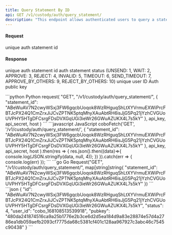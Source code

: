 ```yaml
---
title: Query Statement By ID
api: GET /v1/custody/auth/query_statement/ 
description: "This endpoint allows authenticated users to query a statement by providing a statement ID. The response is a JSON object containing information about the statement, including its ID, creation time, and a list of transactions. The endpoint requires the user to have query permission."
---
```

#### Request
<ParamField body="statement_id" type="String" required>unique auth statement id</ParamField> 

#### Response
<ResponseField name="id" type="String" >unique auth statement id</ResponseField>
<ResponseField name="status" type="String" >auth statement status (UNSEND: 1, WAIT: 2, APPROVE: 3, REJECT: 4, INVALID: 5, TIMEOUT: 6, SEND_TIMEOUT: 7, APPROVE_BY_OTHERS: 9, REJECT_BY_OTHERS: 10)</ResponseField>
<ResponseField name="user_id" type="String" >unique user ID</ResponseField> 
<ResponseField name="pubkey" type="String" >Auth public key</ResponseField>

<RequestExample>
```python Python
request(
    "GET",
    "/v1/custody/auth/query_statement/",
    {
        "statement_id": "ABeWuAV7N2cwyWSxj3FW6gqcbUoqok8WzRHguqShLtXYVrmuEXWiPrcFBTJcPX24Q1CmZrxJiJCvZPTNK5ptqMhyXAuAbtRH6isJjG5Pq21jYzhCVGUoUVPHY5HTgDFCsrgFDsDVXGqUGi3ieWr26GWuAZUKX4L7s5kY"
    },
    api_key, api_secret, host
)
```
```javascript JavaScript
coboFetch('GET', '/v1/custody/auth/query_statement/',
        {
            "statement_id": "ABeWuAV7N2cwyWSxj3FW6gqcbUoqok8WzRHguqShLtXYVrmuEXWiPrcFBTJcPX24Q1CmZrxJiJCvZPTNK5ptqMhyXAuAbtRH6isJjG5Pq21jYzhCVGUoUVPHY5HTgDFCsrgFDsDVXGqUGi3ieWr26GWuAZUKX4L7s5kY"
        },
        api_key, api_secret, host
    ).then(res => {
        res.json().then((data)=>{
            console.log(JSON.stringify(data, null, 4));
        })
    }).catch(err => {
        console.log(err)
    });
```
```go Go
Request("GET", "/v1/custody/auth/query_statement/", map[string]string{
    "statement_id": "ABeWuAV7N2cwyWSxj3FW6gqcbUoqok8WzRHguqShLtXYVrmuEXWiPrcFBTJcPX24Q1CmZrxJiJCvZPTNK5ptqMhyXAuAbtRH6isJjG5Pq21jYzhCVGUoUVPHY5HTgDFCsrgFDsDVXGqUGi3ieWr26GWuAZUKX4L7s5kY"
})
```
</RequestExample>

<ResponseExample>
```json
{
  "id": "ABeWuAV7N2cwyWSxj3FW6gqcbUoqok8WzRHguqShLtXYVrmuEXWiPrcFBTJcPX24Q1CmZrxJiJCvZPTNK5ptqMhyXAuAbtRH6isJjG5Pq21jYzhCVGUoUVPHY5HTgDFCsrgFDsDVXGqUGi3ieWr26GWuAZUKX4L7s5kY",
  "status": 4,
  "user_id": "cobo_168108513539918",
  "pubkey": "480da241874516ca9a25b1776e2b3ce6d2d5ea184d9a83e28874e57d4a2786ea1db059aefb2093cf7775da68c5381cf401c128aa967927c3abc46c7545c90438"
}
```
</ResponseExample>

